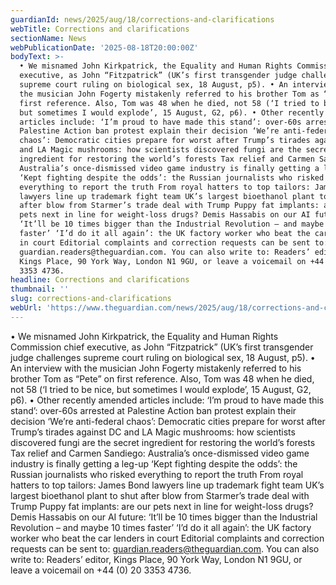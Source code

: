 ```yaml
---
guardianId: news/2025/aug/18/corrections-and-clarifications
webTitle: Corrections and clarifications
sectionName: News
webPublicationDate: '2025-08-18T20:00:00Z'
bodyText: >-
  • We misnamed John Kirkpatrick, the Equality and Human Rights Commission chief
  executive, as John “Fitzpatrick” (UK’s first transgender judge challenges
  supreme court ruling on biological sex, 18 August, p5). • An interview with
  the musician John Fogerty mistakenly referred to his brother Tom as “Pete” on
  first reference. Also, Tom was 48 when he died, not 58 (‘I tried to be nice,
  but sometimes I would explode’, 15 August, G2, p6). • Other recently amended
  articles include: ‘I’m proud to have made this stand’: over-60s arrested at
  Palestine Action ban protest explain their decision ‘We’re anti-federal
  chaos’: Democratic cities prepare for worst after Trump’s tirades against DC
  and LA Magic mushrooms: how scientists discovered fungi are the secret
  ingredient for restoring the world’s forests Tax relief and Carmen Sandiego:
  Australia’s once-dismissed video game industry is finally getting a leg-up
  ‘Kept fighting despite the odds’: the Russian journalists who risked
  everything to report the truth From royal hatters to top tailors: James Bond
  lawyers line up trademark fight team UK’s largest bioethanol plant to shut
  after blow from Starmer’s trade deal with Trump Puppy fat implants: are our
  pets next in line for weight-loss drugs? Demis Hassabis on our AI future:
  ‘It’ll be 10 times bigger than the Industrial Revolution – and maybe 10 times
  faster’ ‘I’d do it all again’: the UK factory worker who beat the car lenders
  in court Editorial complaints and correction requests can be sent to:
  guardian.readers@theguardian.com. You can also write to: Readers’ editor,
  Kings Place, 90 York Way, London N1 9GU, or leave a voicemail on +44 (0) 20
  3353 4736.
headline: Corrections and clarifications
thumbnail: ''
slug: corrections-and-clarifications
webUrl: 'https://www.theguardian.com/news/2025/aug/18/corrections-and-clarifications'
---
```

• We misnamed John Kirkpatrick, the Equality and Human Rights Commission chief executive, as John “Fitzpatrick” (UK’s first transgender judge challenges supreme court ruling on biological sex, 18 August, p5). • An interview with the musician John Fogerty mistakenly referred to his brother Tom as “Pete” on first reference. Also, Tom was 48 when he died, not 58 (‘I tried to be nice, but sometimes I would explode’, 15 August, G2, p6). • Other recently amended articles include: ‘I’m proud to have made this stand’: over-60s arrested at Palestine Action ban protest explain their decision ‘We’re anti-federal chaos’: Democratic cities prepare for worst after Trump’s tirades against DC and LA Magic mushrooms: how scientists discovered fungi are the secret ingredient for restoring the world’s forests Tax relief and Carmen Sandiego: Australia’s once-dismissed video game industry is finally getting a leg-up ‘Kept fighting despite the odds’: the Russian journalists who risked everything to report the truth From royal hatters to top tailors: James Bond lawyers line up trademark fight team UK’s largest bioethanol plant to shut after blow from Starmer’s trade deal with Trump Puppy fat implants: are our pets next in line for weight-loss drugs? Demis Hassabis on our AI future: ‘It’ll be 10 times bigger than the Industrial Revolution – and maybe 10 times faster’ ‘I’d do it all again’: the UK factory worker who beat the car lenders in court Editorial complaints and correction requests can be sent to: guardian.readers@theguardian.com. You can also write to: Readers’ editor, Kings Place, 90 York Way, London N1 9GU, or leave a voicemail on +44 (0) 20 3353 4736.
